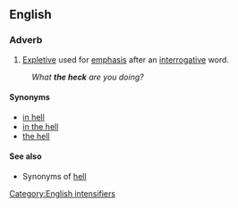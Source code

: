 ==English==
===Adverb===
{{infl|en|adverb|head=[[the]] [[heck]]}}
#[[Expletive]] used for [[emphasis]] after an [[interrogative]] word.
:''What '''the heck''' are you doing?''
====Synonyms====
*[[in hell]]
*[[in the hell]]
*[[the hell]]

====See also====
*Synonyms of [[hell#Synonyms|hell]]

[[Category:English intensifiers]]